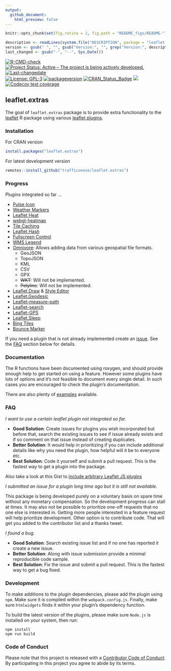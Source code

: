 ```yaml
---
output:
  github_document:
    html_preview: false
---
```

```r
knitr::opts_chunk$set(fig.retina = 2, fig.path = "README_figs/README-")
```

```r
description <- readLines(system.file("DESCRIPTION", package = "leaflet.extras"))
version <- gsub(" ", "", gsub("Version:", "", grep("Version:", description, value = TRUE)))
last_changed <- gsub("-", "--", Sys.Date())
```



[![R-CMD-check](https://github.com/trafficonese/leaflet.extras/actions/workflows/R-CMD-check.yaml/badge.svg)](https://github.com/trafficonese/leaflet.extras/actions/workflows/R-CMD-check.yaml)
[![Project Status: Active – The project is being actively developed.](http://www.repostatus.org/badges/latest/active.svg)](http://www.repostatus.org/#active) 
[![Last-changedate](https://img.shields.io/badge/last%20change-`r last_changed`-green.svg)](/commits/master)  
[![License: GPL-3](https://img.shields.io/badge/License-GPLv3-yellow.svg)](https://opensource.org/licenses/GPL-3.0) 
[![packageversion](https://img.shields.io/badge/Package%20version-`r version`-orange.svg?style=flat-square)](commits/master) [![CRAN_Status_Badge](http://www.r-pkg.org/badges/version/leaflet.extras)](https://cran.r-project.org/package=leaflet.extras) [![](http://cranlogs.r-pkg.org/badges/grand-total/leaflet.extras)](http://cran.rstudio.com/web/packages/leaflet.extras/index.html)
[![Codecov test coverage](https://codecov.io/gh/trafficonese/leaflet.extras/branch/master/graph/badge.svg)](https://app.codecov.io/gh/trafficonese/leaflet.extras?branch=master)


## leaflet.extras

The goal of `leaflet.extras` package is to provide extra functionality to the [leaflet](https://cran.r-project.org/web/packages/leaflet/index.html) R package using various [leaflet plugins](http://leafletjs.com/plugins).

### Installation

For CRAN version

```r
install.packages("leaflet.extras")
```

For latest development version

```r
remotes::install_github("trafficonese/leaflet.extras")
```

### Progress

Plugins integrated so far ...

- [Pulse Icon](https://github.com/mapshakers/leaflet-icon-pulse)
- [Weather Markers](https://github.com/tallsam/Leaflet.weather-markers)
- [Leaflet Heat](https://github.com/Leaflet/Leaflet.heat)
- [webgl-heatmap](https://github.com/ursudio/webgl-heatmap-leaflet)
- [Tile Caching](https://github.com/MazeMap/Leaflet.TileLayer.PouchDBCached)
- [Leaflet Hash](https://github.com/mlevans/leaflet-hash)
- [Fullscreen Control](https://github.com/Leaflet/Leaflet.fullscreen)
- [WMS Legend](https://github.com/kartoza/leaflet-wms-legend)
- [Omnivore](https://github.com/mapbox/leaflet-omnivore): Allows adding data from various geospatial file formats.
    * GeoJSON
    * TopoJSON
    * KML
    * CSV
    * GPX
    * ~~WKT~~: Will not be implemented.
    * ~~Polyline~~: Will not be implemented.
- [Leaflet.Draw](https://github.com/Leaflet/Leaflet.draw) & [Style Editor](https://github.com/dwilhelm89/Leaflet.StyleEditor)
- [Leaflet.Geodesic](https://github.com/henrythasler/Leaflet.Geodesic)
- [Leaflet-measure-path](https://github.com/ProminentEdge/leaflet-measure-path)
- [Leaflet-search](https://github.com/stefanocudini/leaflet-search)
- [Leaflet-GPS](https://github.com/stefanocudini/leaflet-gps)
- [Leaflet.Sleep](https://github.com/CliffCloud/Leaflet.Sleep)
- [Bing Tiles](https://github.com/shramov/leaflet-plugins/tree/v2)
- [Bounce Marker](https://github.com/maximeh/leaflet.bouncemarker)

If you need a plugin that is not already implemented create an [issue](https://github.com/trafficonese/leaflet.extras/issues/new).
See the [FAQ](#FAQ) section below for details.

### Documentation

The R functions have been documented using roxygen, and should provide enough help to get started on using a feature. However some plugins have lots of options and it's not feasible to document every single detail. In such cases you are encouraged to check the plugin's documentation.

There are also plenty of [examples](https://github.com/trafficonese/leaflet.extras/tree/master/inst/examples) available. 


### FAQ

_I want to use a certain leaflet plugin not integrated so far._

- **Good Solution**: Create issues for plugins you wish incorporated but before that, search the existing issues to see if issue 
    already exists and if so comment on that issue instead of creating duplicates.
- **Better Solution**: It would help in prioritizing if you can include additional details like why you need the plugin, how helpful will it be to everyone etc.
- **Best Solution**: Code it yourself and submit a pull request. This is the fastest way to get a plugin into the package.

Also take a look at this Gist to [include arbitrary Leaflet JS plugins](https://gist.github.com/jcheng5/c084a59717f18e947a17955007dc5f92)

_I submitted an issue for a plugin long time ago but it is still not available._

This package is being developed purely on a voluntary basis on spare time without any monetary compensation. So the development progress can stall at times. It may also not be possible to prioritize one-off requests that no one else is interested in. Getting more people interested in a feature request will help prioritize development. Other option is to contribute code. That will get you added to the contributor list and a thanks tweet.

_I found a bug._

- **Good Solution**: Search existing issue list and if no one has reported it create a new issue.
- **Better Solution**: Along with issue submission provide a minimal reproducible code sample.
- **Best Solution**: Fix the issue and submit a pull request. This is the fastest way to get a bug fixed.


### Development

To make additions to the plugin dependencies, please add the plugin using `npm`.  Make sure it is compiled within the `webpack.config.js`.  Finally, make sure `htmlwidgets` finds it within your plugin's dependency function.

To build the latest version of the plugins, please make sure `Node.js` is installed on your system, then run:

```
npm install
npm run build
```


### Code of Conduct
Please note that this project is released with a [Contributor Code of Conduct](CONDUCT.md). By participating in this project you agree to abide by its terms.
